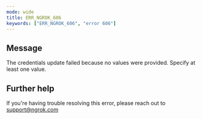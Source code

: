 ```yaml
---
mode: wide
title: ERR_NGROK_606
keywords: ["ERR_NGROK_606", "error 606"]
---
```


## Message

The credentials update failed because no values were provided. Specify at least one value.

## Further help

If you're having trouble resolving this error, please reach out to [support@ngrok.com](mailto:support@ngrok.com?subject=Help%20with%20ERR_NGROK_606)
